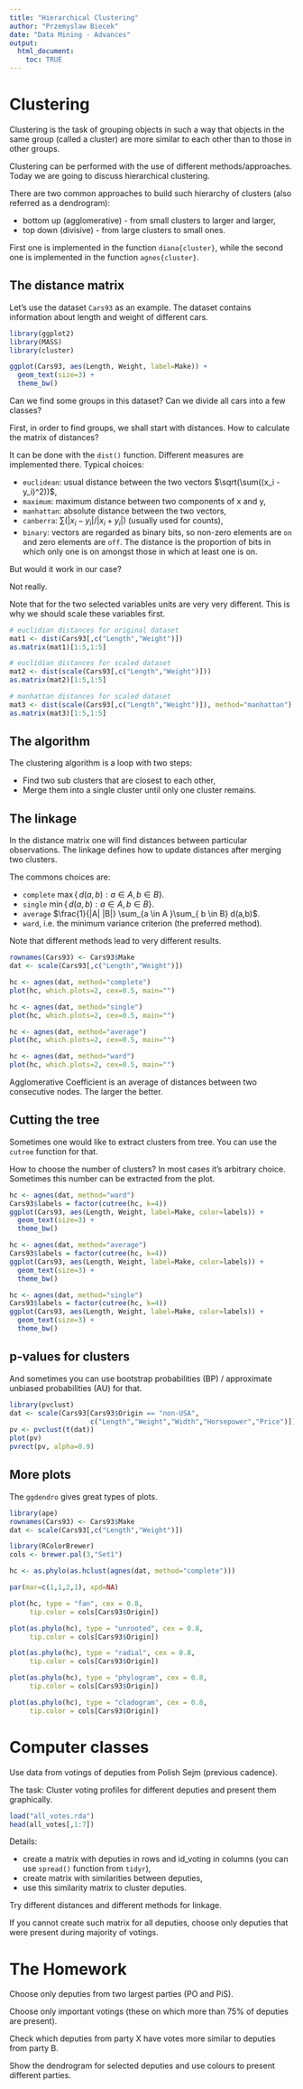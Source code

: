 ```yaml
---
title: "Hierarchical Clustering"
author: "Przemyslaw Biecek"
date: "Data Mining - Advances"
output: 
  html_document:
    toc: TRUE
---
```


# Clustering

Clustering is the task of grouping objects in such a way that objects in the same group (called a cluster) are more similar to each other than to those in other groups.

Clustering can be performed with the use of different methods/approaches. Today we are going to discuss hierarchical clustering.


There are two common approaches to build such hierarchy of clusters (also referred as a dendrogram):

- bottom up (agglomerative) - from small clusters to larger and larger,
- top down (divisive) - from large clusters to small ones.

First one is implemented in the function `diana{cluster}`, while the second one is implemented in the function `agnes{cluster}`. 

## The distance matrix

Let's use the dataset `Cars93` as an example. The dataset contains information about length and weight of different cars. 

```r
library(ggplot2)
library(MASS)
library(cluster)

ggplot(Cars93, aes(Length, Weight, label=Make)) +
  geom_text(size=3) + 
  theme_bw()
```

Can we find some groups in this dataset? Can we divide all cars into a few classes?

First, in order to find groups, we shall start with distances. How to calculate the matrix of distances?

It can be done with the `dist()` function. Different measures are implemented there. Typical choices:

- `euclidean`: usual distance between the two vectors $\sqrt(\sum((x_i - y_i)^2))$,
- `maximum`: maximum distance between two components of x and y,
- `manhattan`: absolute distance between the two vectors,
- `canberra`: $\sum(|x_i - y_i| / |x_i + y_i|)$ (usually used for counts),
- `binary`: vectors are regarded as binary bits, so non-zero elements are `on` and zero elements are `off`. The distance is the proportion of bits in which only one is on amongst those in which at least one is on.

But would it work in our case?

Not really. 

Note that for the two selected variables units are very very different. This is why we should scale these variables first. 

```r
# euclidian distances for original dataset
mat1 <- dist(Cars93[,c("Length","Weight")])
as.matrix(mat1)[1:5,1:5]

# euclidian distances for scaled dataset
mat2 <- dist(scale(Cars93[,c("Length","Weight")]))
as.matrix(mat2)[1:5,1:5]

# manhattan distances for scaled dataset
mat3 <- dist(scale(Cars93[,c("Length","Weight")]), method="manhattan")
as.matrix(mat3)[1:5,1:5]
```

## The algorithm

The clustering algorithm is a loop with two steps:

- Find two sub clusters that are closest to each other,
- Merge them into a single cluster until only one cluster remains.

## The linkage 

In the distance matrix one will find distances between particular observations. The linkage defines how to update distances after merging two clusters.

The commons choices are:

* `complete` 	 $\max \{\, d(a,b) : a \in A,\, b \in B \}$. 
* `single` 	$\min \{\, d(a,b) : a \in A,\, b \in B \}$. 
* `average`	 $\frac{1}{|A| |B|} \sum_{a \in A }\sum_{ b \in B} d(a,b)$. 
* `ward`, i.e. the minimum variance criterion (the preferred method).

Note that different methods lead to very different results. 

```r
rownames(Cars93) <- Cars93$Make
dat <- scale(Cars93[,c("Length","Weight")])

hc <- agnes(dat, method="complete")
plot(hc, which.plots=2, cex=0.5, main="")

hc <- agnes(dat, method="single")
plot(hc, which.plots=2, cex=0.5, main="")

hc <- agnes(dat, method="average")
plot(hc, which.plots=2, cex=0.5, main="")

hc <- agnes(dat, method="ward")
plot(hc, which.plots=2, cex=0.5, main="")
```

Agglomerative Coefficient is an average of distances between two consecutive nodes. The larger the better.

## Cutting the tree

Sometimes one would like to extract clusters from tree. 
You can use the `cutree` function for that.

How to choose the number of clusters? 
In most cases it's arbitrary choice. Sometimes this number can be extracted from the plot.
 
```r
hc <- agnes(dat, method="ward")
Cars93$labels = factor(cutree(hc, k=4))
ggplot(Cars93, aes(Length, Weight, label=Make, color=labels)) +
  geom_text(size=3) + 
  theme_bw()

hc <- agnes(dat, method="average")
Cars93$labels = factor(cutree(hc, k=4))
ggplot(Cars93, aes(Length, Weight, label=Make, color=labels)) +
  geom_text(size=3) + 
  theme_bw()

hc <- agnes(dat, method="single")
Cars93$labels = factor(cutree(hc, k=4))
ggplot(Cars93, aes(Length, Weight, label=Make, color=labels)) +
  geom_text(size=3) + 
  theme_bw()
```

## p-values for clusters

And sometimes you can use bootstrap probabilities (BP) / approximate unbiased probabilities (AU) for that.

```r
library(pvclust)
dat <- scale(Cars93[Cars93$Origin == "non-USA",
                    c("Length","Weight","Width","Horsepower","Price")])
pv <- pvclust(t(dat))
plot(pv)
pvrect(pv, alpha=0.9)

```

## More plots

The `ggdendro` gives great types of plots.

```r
library(ape)
rownames(Cars93) <- Cars93$Make
dat <- scale(Cars93[,c("Length","Weight")])

library(RColorBrewer)
cols <- brewer.pal(3,"Set1")

hc <- as.phylo(as.hclust(agnes(dat, method="complete")))

par(mar=c(1,1,2,1), xpd=NA)

plot(hc, type = "fan", cex = 0.8,
     tip.color = cols[Cars93$Origin])

plot(as.phylo(hc), type = "unrooted", cex = 0.8,
     tip.color = cols[Cars93$Origin])

plot(as.phylo(hc), type = "radial", cex = 0.8,
     tip.color = cols[Cars93$Origin])

plot(as.phylo(hc), type = "phylogram", cex = 0.8,
     tip.color = cols[Cars93$Origin])

plot(as.phylo(hc), type = "cladogram", cex = 0.8,
     tip.color = cols[Cars93$Origin])
```


# Computer classes

Use data from votings of deputies from Polish Sejm (previous cadence).

The task: 
Cluster voting profiles for different deputies and present them graphically.


```r
load("all_votes.rda")
head(all_votes[,1:7])
```

Details:

- create a matrix with deputies in rows and id_voting in columns (you can use `spread()` function from `tidyr`),
- create matrix with similarities between deputies,
- use this similarity matrix to cluster deputies.

Try different distances and different methods for linkage. 

If you cannot create such matrix for all deputies, choose only deputies that were present during majority of votings.

# The Homework

Choose only deputies from two largest parties (PO and PiS).

Choose only important votings (these on which more than 75\% of deputies are present).

Check which deputies from party X have votes more similar to deputies from party B.

Show the dendrogram for selected deputies and use colours to present different parties.


